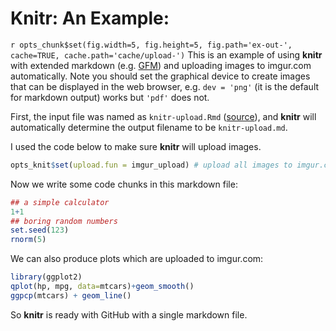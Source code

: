 Knitr: An Example:
==================

`r opts_chunk$set(fig.width=5, fig.height=5, fig.path='ex-out-', cache=TRUE, cache.path='cache/upload-')`
This is an example of using **knitr** with extended markdown (e.g.
[GFM](http://github.github.com/github-flavored-markdown/)) and uploading images to imgur.com automatically. Note you should set the graphical device to create images that can be displayed in the web browser, e.g. `dev = 'png'` (it is the default for markdown output) works but `'pdf'` does not.

First, the input file was named as `knitr-upload.Rmd` ([source](https://github.com/yihui/knitr/blob/master/inst/examples/knitr-upload.Rmd)), and **knitr** will automatically determine the output filename to be `knitr-upload.md`. 

I used the code below to make sure **knitr** will upload images.

``` r
opts_knit$set(upload.fun = imgur_upload) # upload all images to imgur.com
````

Now we write some code chunks in this markdown file:

``` r
## a simple calculator
1+1
## boring random numbers
set.seed(123)
rnorm(5)
````

We can also produce plots which are uploaded to imgur.com:

``` r
library(ggplot2)
qplot(hp, mpg, data=mtcars)+geom_smooth()
ggpcp(mtcars) + geom_line()
````

So **knitr** is ready with GitHub with a single markdown file.